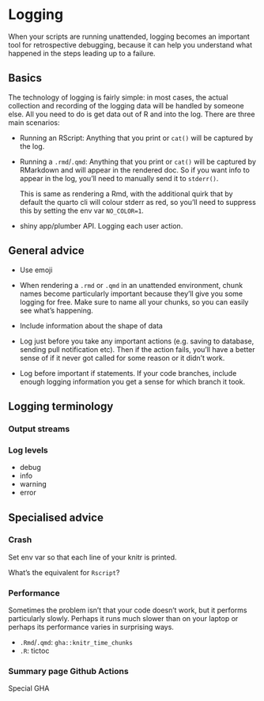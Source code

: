 # Logging

When your scripts are running unattended, logging becomes an important tool for retrospective debugging, because it can help you understand what happened in the steps leading up to a failure.

## Basics

The technology of logging is fairly simple: in most cases, the actual collection and recording of the logging data will be handled by someone else. All you need to do is get data out of R and into the log. There are three main scenarios:

* Running an RScript: Anything that you print or `cat()` will be captured by the log.

* Running a `.rmd`/`.qmd`: Anything that you print or `cat()` will be captured by RMarkdown and will appear in the rendered doc. So if you want info to appear in the log, you'll need to manually send it to `stderr()`.

    This is same as rendering a Rmd, with the additional quirk that by default the quarto cli will colour stderr as red, so you'll need to suppress this by setting the env var `NO_COLOR=1`.

* shiny app/plumber API. Logging each user action.

## General advice

* Use emoji

* When rendering a `.rmd` or `.qmd` in an unattended environment, chunk names become particularly important because they'll give you some logging for free. Make sure to name all your chunks, so you can easily see what's happening.

* Include information about the shape of data

* Log just before you take any important actions (e.g. saving to database, sending pull notification etc). Then if the action fails, you'll have a better sense of if it never got called for some reason or it didn't work.

* Log before important if statements. If your code branches, include enough logging information you get a sense for which branch it took.

## Logging terminology

### Output streams

### Log levels

* debug
* info
* warning
* error

## Specialised advice

### Crash

Set env var so that each line of your knitr is printed.

What's the equivalent for `Rscript`?

### Performance

Sometimes the problem isn't that your code doesn't work, but it performs particularly slowly. Perhaps it runs much slower than on your laptop or perhaps its performance varies in surprising ways.

* `.Rmd`/`.qmd`: `gha::knitr_time_chunks`
* `.R`: tictoc

### Summary page Github Actions

Special GHA
